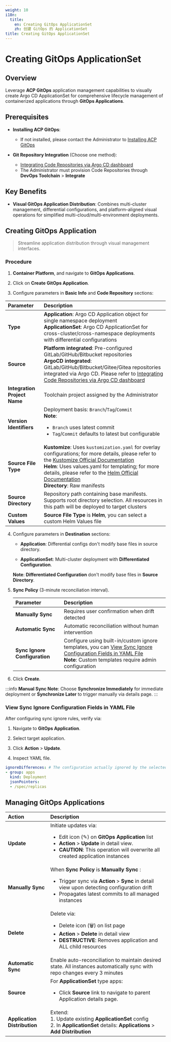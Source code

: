 ```yaml
---
weight: 10
i18n:
  title:
    en: Creating GitOps ApplicationSet
    zh: 创建 GitOps 的 ApplicationSet
title: Creating GitOps ApplicationSet
---
```


# Creating GitOps ApplicationSet

## Overview

Leverage **ACP GitOps** application management capabilities to visually create Argo CD ApplicationSet for comprehensive lifecycle management of containerized applications through **GitOps Applications**.

## Prerequisites

- **Installing ACP GitOps**:
  - If not installed, please contact the Administrator to [Installing ACP GitOps](/gitops/install_gitops/install_gitops_plugin.mdx)

- **Git Repository Integration** (Choose one method):
  - [Integrating Code Repositories via Argo CD dashboard](../../how_to/argocd_git.mdx)
  - The Administrator must provision Code Repositories through **DevOps Toolchain** > **Integrate**

## Key Benefits

- **Visual GitOps Application Distribution**: Combines multi-cluster management, differential configurations, and platform-aligned visual operations for simplified multi-cloud/multi-environment deployments.

## Creating GitOps Application

> Streamline application distribution through visual management interfaces.

### Procedure

1. **Container Platform**, and navigate to **GitOps Applications**.

2. Click on **Create GitOps Application**.

3. Configure parameters in **Basic Info** and **Code Repository** sections:

| **Parameter** |  **Description**                                 |
|:--------------|:------------------------------------------------ |
| **Type**           | **Application**: Argo CD Application object for single namespace deployment <br/> **ApplicationSet**: Argo CD ApplicationSet for cross-cluster/cross-namespace deployments with differential configurations|
| **Source**         | **Platform integrated**: Pre-configured GitLab/GitHub/Bitbucket repositories <br/> **ArgoCD integrated**: GitLab/GitHub/Bitbucket/Gitee/Gitea repositories integrated via Argo CD. Please refer to [Integrating Code Repositories via Argo CD dashboard](../../how_to/argocd_git.mdx)|
| **Integration Project Name** | Toolchain project assigned by the Administrator |
| **Version Identifiers**   | Deployment basis: `Branch`/`Tag`/`Commit` <br/>**Note**:<ul><li>`Branch` uses latest commit</li><li>`Tag`/`Commit` defaults to latest but configurable</li></ul> |
| **Source File Type**    | **Kustomize**: Uses `kustomization.yaml` for overlay configurations; for more details, please refer to the [Kustomize Official Documentation](https://kubectl.docs.kubernetes.io/guides/) <br />**Helm**: Uses values.yaml for templating; for more details, please refer to the [Helm Official Documentation](https://helm.sh/docs/chart_template_guide/values_files/) <br />**Directory**: Raw manifests |
| **Source Directory** | Repository path containing base manifests. Supports root directory selection. All resources in this path will be deployed to target clusters|
| **Custom Values**     | **Source File Type** is **Helm**, you can select a custom Helm Values file |

4. Configure parameters in **Destination** sections:

   - **Application**: Differential configs don't modify base files in source directory.

   - **ApplicationSet**: Multi-cluster deployment with **Differentiated Configuration**.

   **Note**: **Differentiated Configuration** don't modify base files in **Source Directory**.

5. **Sync Policy** (3-minute reconciliation interval).

   | **Parameter** |  **Description**                                 |
   |:--------------|:------------------------------------------------ |
   | **Manually Sync**      | Requires user confirmation when drift detected       |
   | **Automatic Sync**     | Automatic reconciliation without human intervention  |
   | **Sync Ignore Configuration** | Configure using built-in/custom ignore templates, you can [View Sync Ignore Configuration Fields in YAML File](#viewyaml) <br/> **Note**: Custom templates require admin configuration |

6. Click **Create**.

:::info
**Manual Sync Note**: Choose **Synchronize Immediately** for immediate deployment or **Synchronize Later** to trigger manually via details page.
:::

<a id="viewyaml" />

### View Sync Ignore Configuration Fields in YAML File

After configuring sync ignore rules, verify via:  

1. Navigate to **GitOps Application**.

2. Select target application.

3. Click **Action** > **Update**.

4. Inspect YAML file.

```yaml
ignoreDifferences: # The configuration actually ignored by the selected custom synchronization ignore configuration template
- group: apps
  kind: Deployment
  jsonPointers:
  - /spec/replicas
```

## Managing GitOps Applications

| **Action** |  **Description**                                 |
|:--------------|:------------------------------------------------ |
| **Update** | Initiate updates via:<ul><li>Edit icon (✎) on **GitOps Application** list </li><li> **Action** > **Update** in detail view. </li><li>**CAUTION**: This operation will overwrite all created application instances</li></ul> |
| **Manually Sync** | When **Sync Policy** is **Manually Sync** :<ul><li> Trigger sync via **Action** > **Sync** in detail view upon detecting configuration drift </li><li> Propagates latest commits to all managed instances</li></ul> |
| **Delete**     | Delete via: <ul><li>Delete icon (🗑) on list page</li><li>**Action** > **Delete** in detail view</li><li>**DESTRUCTIVE**: Removes application and ALL child resources</li></ul> |
| **Automatic Sync** | Enable auto-reconciliation to maintain desired state. All instances automatically sync with repo changes every 3 minutes  |
| **Source** | For **ApplicationSet** type apps: <ul><li>Click **Source** link to navigate to parent Application details page. </li></ul>|
| **Application Distribution** | Extend:<br/>1. Update existing **ApplicationSet** config <br/>2. In **ApplicationSet** details: **Applications** > **Add Distribution** |
